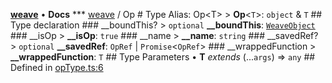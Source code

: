 [**weave**](/reference/typescript-sdk/weave/index) • **Docs** *** [weave](/reference/typescript-sdk/weave/index) / Op # Type Alias: Op\<T\> > **Op**\<`T`\>: `object` & `T` ## Type declaration ### \_\_boundThis? > `optional` **\_\_boundThis**: [`WeaveObject`](/reference/typescript-sdk/weave/classes/WeaveObject) ### \_\_isOp > **\_\_isOp**: `true` ### \_\_name > **\_\_name**: `string` ### \_\_savedRef? > `optional` **\_\_savedRef**: `OpRef` \| `Promise`\<`OpRef`\> ### \_\_wrappedFunction > **\_\_wrappedFunction**: `T` ## Type Parameters • **T** *extends* (...`args`) => `any` ## Defined in [opType.ts:6](https://github.com/wandb/weave/blob/e2313369cb35bc1b6f97c70539926dd951ead21e/sdks/node/src/opType.ts#L6)